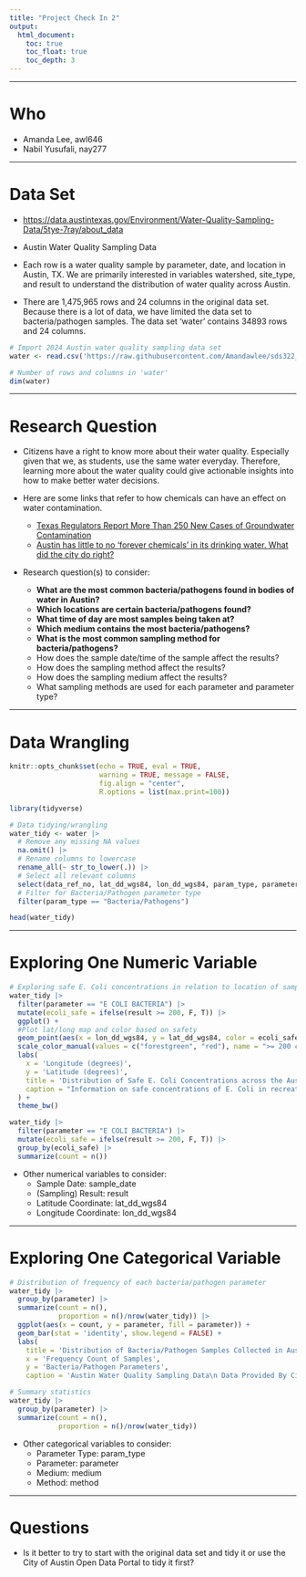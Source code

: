 ```yaml
---
title: "Project Check In 2"
output: 
  html_document:
    toc: true
    toc_float: true
    toc_depth: 3
---
```


------------------------------------------------------------------------

# Who

-   Amanda Lee, awl646
-   Nabil Yusufali, nay277

------------------------------------------------------------------------

# Data Set

-   <https://data.austintexas.gov/Environment/Water-Quality-Sampling-Data/5tye-7ray/about_data>

-   Austin Water Quality Sampling Data

-   Each row is a water quality sample by parameter, date, and location in Austin, TX. We are primarily interested in variables watershed, site_type, and result to understand the distribution of water quality across Austin.

-   There are 1,475,965 rows and 24 columns in the original data set. Because there is a lot of data, we have limited the data set to bacteria/pathogen samples. The data set 'water' contains 34893 rows and 24 columns.

```r
# Import 2024 Austin water quality sampling data set 
water <- read.csv('https://raw.githubusercontent.com/Amandawlee/sds322_project/refs/heads/main/Water_Quality_Sampling_Data.csv')

# Number of rows and columns in 'water'
dim(water)
```

------------------------------------------------------------------------

# Research Question

-   Citizens have a right to know more about their water quality. Especially given that we, as students, use the same water everyday. Therefore, learning more about the water quality could give actionable insights into how to make better water decisions.

-   Here are some links that refer to how chemicals can have an effect on water contamination.

    -   [Texas Regulators Report More Than 250 New Cases of Groundwater Contamination](https://insideclimatenews.org/news/16122024/texas-regulators-report-new-cases-of-groundwater-contamination/)
    -   [Austin has little to no 'forever chemicals' in its drinking water. What did the city do right?](https://www.kut.org/energy-environment/2024-12-06/austin-tx-forever-chemicals-pfas-drinking-water-report)

-   Research question(s) to consider:

    -   **What are the most common bacteria/pathogens found in bodies of water in Austin?**
    -   **Which locations are certain bacteria/pathogens found?**
    -   **What time of day are most samples being taken at?**
    -   **Which medium contains the most bacteria/pathogens?**
    -   **What is the most common sampling method for bacteria/pathogens?**
    -   How does the sample date/time of the sample affect the results?
    -   How does the sampling method affect the results?
    -   How does the sampling medium affect the results?
    -   What sampling methods are used for each parameter and parameter type?

------------------------------------------------------------------------

# Data Wrangling

```r
knitr::opts_chunk$set(echo = TRUE, eval = TRUE,  
                      warning = TRUE, message = FALSE, 
                      fig.align = "center",
                      R.options = list(max.print=100))

library(tidyverse)
```

```r
# Data tidying/wrangling
water_tidy <- water |>
  # Remove any missing NA values
  na.omit() |>
  # Rename columns to lowercase
  rename_all(~ str_to_lower(.)) |>
  # Select all relevant columns
  select(data_ref_no, lat_dd_wgs84, lon_dd_wgs84, param_type, parameter, result, method) |>
  # Filter for Bacteria/Pathogen parameter type
  filter(param_type == "Bacteria/Pathogens")

head(water_tidy)
```

------------------------------------------------------------------------

# Exploring One Numeric Variable

```r
# Exploring safe E. Coli concentrations in relation to location of samples
water_tidy |>
  filter(parameter == "E COLI BACTERIA") |>
  mutate(ecoli_safe = ifelse(result >= 200, F, T)) |>
  ggplot() +
  #Plot lat/long map and color based on safety
  geom_point(aes(x = lon_dd_wgs84, y = lat_dd_wgs84, color = ecoli_safe)) +
  scale_color_manual(values = c("forestgreen", "red"), name = ">= 200 colonies/100 mL") +
  labs(
    x = 'Longitude (degrees)',
    y = 'Latitude (degrees)',
    title = 'Distribution of Safe E. Coli Concentrations across the Austin Area',
    caption = "Information on safe concentrations of E. Coli in recreational water:\n https://www.knowyourh2o.com/outdoor-4/fecal-coliform-bacteria-in-water"
  ) +
  theme_bw()

water_tidy |>  
  filter(parameter == "E COLI BACTERIA") |>
  mutate(ecoli_safe = ifelse(result >= 200, F, T)) |>
  group_by(ecoli_safe) |>
  summarize(count = n())
```
-   Other numerical variables to consider:
    -   Sample Date: sample_date
    -   (Sampling) Result: result
    -   Latitude Coordinate: lat_dd_wgs84
    -   Longitude Coordinate: lon_dd_wgs84

------------------------------------------------------------------------

# Exploring One Categorical Variable

```r
# Distribution of frequency of each bacteria/pathogen parameter
water_tidy |>
  group_by(parameter) |>
  summarize(count = n(),
            proportion = n()/nrow(water_tidy)) |>
  ggplot(aes(x = count, y = parameter, fill = parameter)) +
  geom_bar(stat = 'identity', show.legend = FALSE) +
  labs(
    title = 'Distribution of Bacteria/Pathogen Samples Collected in Austin',
    x = 'Frequency Count of Samples',
    y = 'Bacteria/Pathogen Parameters',
    caption = 'Austin Water Quality Sampling Data\n Data Provided By City of Austin, Texas - data.austintexas.gov')

# Summary statistics
water_tidy |>
  group_by(parameter) |>
  summarize(count = n(),
            proportion = n()/nrow(water_tidy))
```
-   Other categorical variables to consider:
    -   Parameter Type: param_type
    -   Parameter: parameter
    -   Medium: medium
    -   Method: method

------------------------------------------------------------------------

# Questions

-   Is it better to try to start with the original data set and tidy it or use the City of Austin Open Data Portal to tidy it first?
